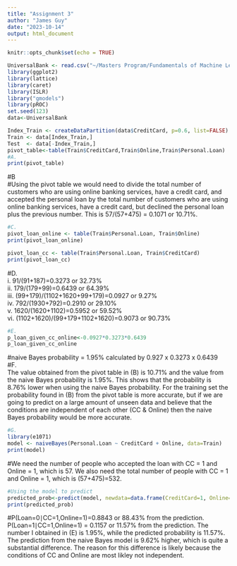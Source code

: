```yaml
---
title: "Assignment 3"
author: "James Guy"
date: "2023-10-14"
output: html_document
---
```


```r
knitr::opts_chunk$set(echo = TRUE)
```
```r
UniversalBank <- read.csv("~/Masters Program/Fundamentals of Machine Learning/Assignment 3/UniversalBank.csv")
library(ggplot2)
library(lattice)
library(caret)
library(ISLR)
library("gmodels")
library(pROC)
set.seed(123)
data<-UniversalBank
```
```r
Index_Train <- createDataPartition(data$CreditCard, p=0.6, list=FALSE)
Train <- data[Index_Train,]
Test  <- data[-Index_Train,]
pivot_table<-table(Train$CreditCard,Train$Online,Train$Personal.Loan)
#A.
print(pivot_table)
```
#B<br>
#Using the pivot table we would need to divide the total number of customers who are using online banking services, have a credit card, and accepted the personal loan by the total number of customers who are using online banking services, have a credit card, but declined the personal loan plus the previous number. This is 57/(57+475) = 0.1071 or 10.71%.<br>
```r
#C.
pivot_loan_online <- table(Train$Personal.Loan, Train$Online)
print(pivot_loan_online)
```
```r
pivot_loan_cc <- table(Train$Personal.Loan, Train$CreditCard)
print(pivot_loan_cc)
```
#D.<br>
i. 91/(91+187)=0.3273 or 32.73%<br>
ii. 179/(179+99)=0.6439 or 64.39%<br>
iii. (99+179)/(1102+1620+99+179)=0.0927 or 9.27%<br>
iv. 792/(1930+792)=0.2910 or 29.10%<br>
v. 1620/(1620+1102)=0.5952 or 59.52%<br>
vi. (1102+1620)/(99+179+1102+1620)=0.9073 or 90.73%<br>
```r
#E.
p_loan_given_cc_online<-0.0927*0.3273*0.6439
p_loan_given_cc_online
```
#naive Bayes probability = 1.95%  calculated by 0.927 x 0.3273 x 0.6439<br>
#F.<br>
The value obtained from the pivot table in (B) is 10.71% and the value from the naive Bayes probability is 1.95%. This shows that the probability is 8.76% lower when using the naive Bayes probability. For the training set the probability found in (B) from the pivot table is more accurate, but if we are going to predict on a large amount of unseen data and believe that the conditions are independent of each other (CC & Online) then the naive Bayes probability would be more accurate.<br>
```r
#G.
library(e1071)
model <- naiveBayes(Personal.Loan ~ CreditCard + Online, data=Train)
print(model)
```
#We need the number of people who accepted the loan with CC = 1 and Online = 1, which is 57. We also need the total number of people with CC = 1 and Online = 1, which is (57+475)=532.
```r
#Using the model to predict
predicted_prob<-predict(model, newdata=data.frame(CreditCard=1, Online=1), type="raw")
print(predicted_prob)
```
#P(Loan=0∣CC=1,Online=1)=0.8843 or 88.43% from the prediction. P(Loan=1∣CC=1,Online=1) = 0.1157 or 11.57% from the prediction. The number I obtained in (E) is 1.95%, while the predicted probability is 11.57%. The prediction from the naive Bayes model is 9.62% higher, which is quite a substantial difference. The reason for this difference is likely because the conditions of CC and Online are most likley not independent.
